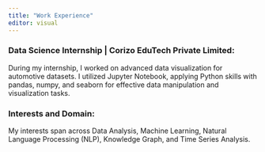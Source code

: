 ```yaml
---
title: "Work Experience"
editor: visual
---
```


### **Data Science Internship \| Corizo EduTech Private Limited:**

During my internship, I worked on advanced data visualization for automotive datasets. I utilized Jupyter Notebook, applying Python skills with pandas, numpy, and seaborn for effective data manipulation and visualization tasks.

### **Interests and Domain:** 

My interests span across Data Analysis, Machine Learning, Natural Language Processing (NLP), Knowledge Graph, and Time Series Analysis.

